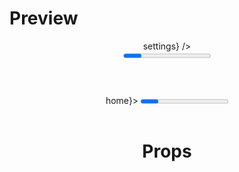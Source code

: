 

<Meta title="Common | Header" />

# Preview

<Preview>
  <Story name="Home">
    <Header button={<Button variant="icon">settings</Button>} />
  </Story>
</Preview>

<Preview>
  <Story name="Question">
    <Header title="Entertainment: Video Games">
      <Progress current={4} total={20} />
    </Header>
  </Story>
</Preview>

<Preview>
  <Story name="Results">
    <Header title="Well Done!" button={<Button variant="icon">home</Button>}>
      <Progress current={8} total={10}>
        <div>
          YOU ANSWERED{" "}
          <strong>
            8/10
          </strong>{" "}
          QUESTIONS CORRECTLY
        </div>
      </Progress>
    </Header>
  </Story>
</Preview>

# Props

<Props of={Header} />

